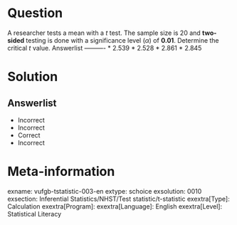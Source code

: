 Question
========

A researcher tests a mean with a *t* test. The sample size is 20 and **two-sided** testing is done with a significance level ($\alpha$) of **0.01**. Determine the critical *t* value. 
Answerlist
----------
* 2.539
* 2.528
* 2.861
* 2.845

Solution
========

Answerlist
----------
* Incorrect
* Incorrect
* Correct
* Incorrect

Meta-information
================
exname: vufgb-tstatistic-003-en
extype: schoice
exsolution: 0010
exsection: Inferential Statistics/NHST/Test statistic/t-statistic
exextra[Type]: Calculation
exextra[Program]: 
exextra[Language]: English
exextra[Level]: Statistical Literacy
